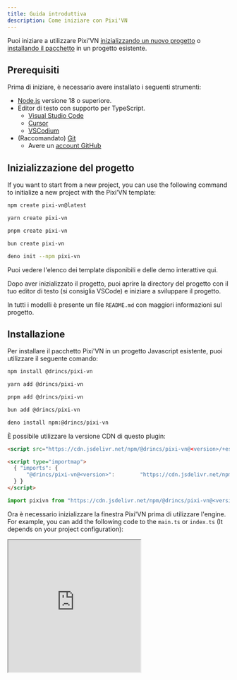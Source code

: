 ```yaml
---
title: Guida introduttiva
description: Come iniziare con Pixi'VN
---
```


Puoi iniziare a utilizzare Pixi'VN [inizializzando un nuovo progetto](#project-initialization) o [installando il pacchetto](#installation) in un progetto esistente.

## Prerequisiti

Prima di iniziare, è necessario avere installato i seguenti strumenti:

- [Node.js](https://nodejs.org/) versione 18 o superiore.
- Editor di testo con supporto per TypeScript.
  - [Visual Studio Code](https://code.visualstudio.com/)
  - [Cursor](https://www.cursor.com/)
  - [VSCodium](https://vscodium.com/)
- (Raccomandato) [Git](https://git-scm.com/)
  - Avere un [account GitHub](https://github.com/)

## Inizializzazione del progetto

If you want to start from a new project, you can use the following command to initialize a new project with the Pixi’VN template:

```sh tab="npm"
npm create pixi-vn@latest
```

```sh tab="yarn"
yarn create pixi-vn
```

```sh tab="pnpm"
pnpm create pixi-vn
```

```sh tab="bun"
bun create pixi-vn
```

```sh tab="deno"
deno init --npm pixi-vn
```

Puoi vedere l'elenco dei template disponibili e delle demo interattive <DynamicLink href="/start/templates">qui</DynamicLink>.

Dopo aver inizializzato il progetto, puoi aprire la directory del progetto con il tuo editor di testo (si consiglia VSCode) e iniziare a sviluppare il progetto.

In tutti i modelli è presente un file `README.md` con maggiori informazioni sul progetto.

## Installazione

Per installare il pacchetto Pixi'VN in un progetto Javascript esistente, puoi utilizzare il seguente comando:

```sh tab="npm"
npm install @drincs/pixi-vn
```

```sh tab="yarn"
yarn add @drincs/pixi-vn
```

```sh tab="pnpm"
pnpm add @drincs/pixi-vn
```

```sh tab="bun"
bun add @drincs/pixi-vn
```

```sh tab="deno"
deno install npm:@drincs/pixi-vn
```

È possibile utilizzare la versione CDN di questo plugin:

```html tab="script tag" title="index.html"
<script src="https://cdn.jsdelivr.net/npm/@drincs/pixi-vn@<version>/+esm"></script>
```

```html tab="map import" title="index.html"
<script type="importmap">
  { "imports": {
      "@drincs/pixi-vn@<version>":        "https://cdn.jsdelivr.net/npm/@drincs/pixi-vn/+esm"
  } }
</script>
```

```js tab="js import" title="index.js"
import pixivn from "https://cdn.jsdelivr.net/npm/@drincs/pixi-vn@<version>/+esm";
```

Ora è necessario inizializzare la finestra Pixi'VN prima di utilizzare l'engine. For example, you can add the following code to the `main.ts` or `index.ts` (It depends on your project configuration):

<iframe src="https://codepen.io/BlackRam-oss/embed/oNrqgNd?default-tab=js%2Cresult"
  height="300"
  style={{
    width: "100%",
  }}
  title="Pixi’VN"
  loading="lazy"
  allowFullScreen={true}
/>

### Initialize the Game

Before using the Pixi’VN engine, you must initialize the game. You can do this by calling the `Game.init` method.

The `Game.init` method takes the following arguments:

- `element`: The HTML element to append the canvas to.
- `options`: This is equivalent to the options you can use when initializing a [PixiJS Application](https://pixijs.com/8.x/guides/basics/getting-started#creating-an-application). The following options are mandatory:
  - `width`: The width of the canvas.
  - `height`: The height of the canvas.
- `devtoolsOptions`: This is equivalent to the options you can use when initializing the <DynamicLink href="/start/canvas#use-pixijs-devtools-with-pixivn">PixiJS Devtools</DynamicLink>.

```ts title="src/main.tsx"
import { Game } from "@drincs/pixi-vn";

// Canvas setup with PIXI
const body = document.body
if (!body) {
    throw new Error('body element not found')
}

Game.init(body, {
    height: 1080,
    width: 1920,
    backgroundColor: "#303030",
}).then(() => {
    // ...
});

// read more here: https://pixi-vn.web.app/start/other-narrative-features.html#how-manage-the-end-of-the-game
Game.onEnd(async (props) => {
    Game.clear();
    props.navigate("/");
});

Game.onError((type, error, { notify }) => {
    notify("allert_error_occurred");
});
```

```html title="index.html"
<!doctype html>
<html lang="en">
  <head>
    <meta charset="UTF-8" />
    <meta name="viewport" content="width=device-width, initial-scale=1.0" />
    <title>Game</title>
  </head>
  <body>
    <div id="root"></div>
    <script type="module" src="/src/main.ts"></script>
  </body>
</html>
```
